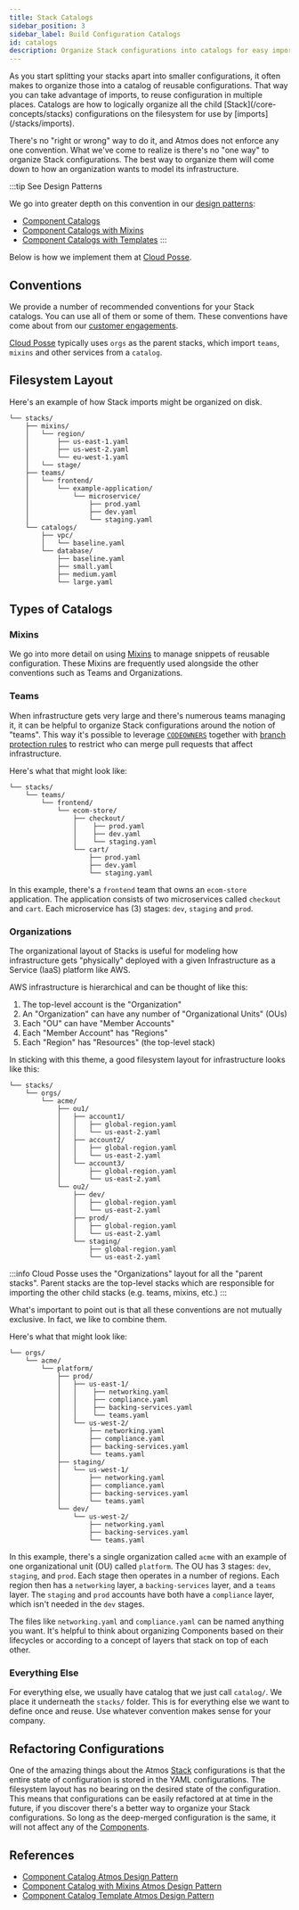 ```yaml
---
title: Stack Catalogs
sidebar_position: 3
sidebar_label: Build Configuration Catalogs
id: catalogs
description: Organize Stack configurations into catalogs for easy imports.
---
```


<Intro>
As you start splitting your stacks apart into smaller configurations, it often makes to organize those into a catalog of reusable configurations. That way you can take advantage of imports, to reuse configuration in multiple places. Catalogs are how to logically organize all the child [Stack](/core-concepts/stacks) configurations on the filesystem for use by [imports](/stacks/imports).
</Intro>

There's no "right or wrong" way to do it, and Atmos does not enforce any one convention.
What we've come to realize is there's no "one way" to organize Stack configurations. The best way to organize them will come down to
how an organization wants to model its infrastructure.

:::tip See Design Patterns

We go into greater depth on this convention in our [design patterns](/design-patterns/):

- [Component Catalogs](/design-patterns/component-catalog)
- [Component Catalogs with Mixins](/design-patterns/component-catalog-with-mixins)
- [Component Catalogs with Templates](/design-patterns/component-catalog-template)
:::

Below is how we implement them at [Cloud Posse](https://cloudposse.com).

## Conventions

We provide a number of recommended conventions for your Stack catalogs. You can use all of them or some of them. These conventions have come about from our [customer engagements](https://cloudposse.com/services).

[Cloud Posse](https://cloudposse.com) typically uses `orgs` as the parent stacks, which import `teams`, `mixins` and other services from a `catalog`.

## Filesystem Layout

Here's an example of how Stack imports might be organized on disk.

```console
└── stacks/
    ├── mixins/
    │   └── region/
    │       ├── us-east-1.yaml
    │       ├── us-west-2.yaml
    │       └── eu-west-1.yaml
    │   └── stage/
    ├── teams/
    │   └── frontend/
    │       └── example-application/
    │           └── microservice/
    │               ├── prod.yaml
    │               ├── dev.yaml
    │               └── staging.yaml
    └── catalogs/
        ├── vpc/
        │   └── baseline.yaml
        └── database/
            ├── baseline.yaml
            ├── small.yaml
            ├── medium.yaml
            └── large.yaml
```

## Types of Catalogs


### Mixins

We go into more detail on using [Mixins](/stacks/mixins) to manage snippets of reusable configuration. These Mixins are frequently used alongside the other conventions such as Teams and Organizations.

### Teams

When infrastructure gets very large and there's numerous teams managing it, it can be helpful to organize Stack configurations around the notion of "teams". This way it's possible to leverage [`CODEOWNERS`](https://docs.github.com/en/repositories/managing-your-repositorys-settings-and-features/customizing-your-repository/about-code-owners) together with [branch protection rules](https://docs.github.com/en/repositories/configuring-branches-and-merges-in-your-repository/defining-the-mergeability-of-pull-requests/about-protected-branches#require-pull-request-reviews-before-merging) to restrict who can merge pull requests that affect infrastructure.

Here's what that might look like:
```console
└── stacks/
    └── teams/
        └── frontend/
            └── ecom-store/
                ├── checkout/
                │    ├── prod.yaml
                │    ├── dev.yaml
                │    └── staging.yaml
                └── cart/
                    ├── prod.yaml
                    ├── dev.yaml
                    └── staging.yaml
```

In this example, there's a `frontend` team that owns an `ecom-store` application. The application consists of two microservices called `checkout` and `cart`. Each microservice has (3) stages: `dev`, `staging` and `prod`.

### Organizations

The organizational layout of Stacks is useful for modeling how infrastructure gets "physically" deployed with a given Infrastructure as a Service (IaaS) platform like AWS.

AWS infrastructure is hierarchical and can be thought of like this:

1. The top-level account is the "Organization"
2. An "Organization" can have any number of "Organizational Units" (OUs)
3. Each "OU" can have "Member Accounts"
4. Each "Member Account" has "Regions"
5. Each "Region" has "Resources" (the top-level stack)

In sticking with this theme, a good filesystem layout for infrastructure looks like this:

```text
└── stacks/
    └── orgs/
        └── acme/
            ├── ou1/
            │   ├── account1/
            │   │   ├── global-region.yaml
            │   │   └── us-east-2.yaml
            │   ├── account2/
            │   │   ├── global-region.yaml
            │   │   └── us-east-2.yaml
            │   └── account3/
            │       ├── global-region.yaml
            │       └── us-east-2.yaml
            └── ou2/
                ├── dev/
                │   ├── global-region.yaml
                │   └── us-east-2.yaml
                ├── prod/
                │   ├── global-region.yaml
                │   └── us-east-2.yaml
                └── staging/
                    ├── global-region.yaml
                    └── us-east-2.yaml
```

:::info
Cloud Posse uses the "Organizations" layout for all the "parent stacks". Parent stacks are the top-level stacks which are responsible for importing
the other child stacks (e.g. teams, mixins, etc.)
:::

What's important to point out is that all these conventions are not mutually exclusive. In fact, we like to combine them.

Here's what that might look like:

```console
└── orgs/
    └── acme/
        └── platform/
            ├── prod/
            │   ├── us-east-1/
            │   │    ├── networking.yaml
            │   │    ├── compliance.yaml
            │   │    ├── backing-services.yaml
            │   │    └── teams.yaml
            │   └── us-west-2/
            │       ├── networking.yaml
            │       ├── compliance.yaml
            │       ├── backing-services.yaml
            │       └── teams.yaml
            ├── staging/
            │   └── us-west-1/
            │       ├── networking.yaml
            │       ├── compliance.yaml
            │       ├── backing-services.yaml
            │       └── teams.yaml
            └── dev/
                └── us-west-2/
                    ├── networking.yaml
                    ├── backing-services.yaml
                    └── teams.yaml

```

In this example, there's a single organization called `acme` with an example of one organizational unit (OU) called `platform`. The OU has 3 stages: `dev`, `staging`, and `prod`. Each stage then operates in a number of regions. Each region then has a `networking` layer, a `backing-services` layer, and a `teams` layer. The `staging` and `prod` accounts have both have a `compliance` layer, which isn't needed in the `dev` stages.

The files like `networking.yaml` and `compliance.yaml` can be named anything you want. It's helpful to think about organizing Components based on their lifecycles or according to a concept of layers that stack on top of each other.

### Everything Else

For everything else, we usually have catalog that we just call `catalog/`. We place it underneath the `stacks/` folder. This is for everything else we want to define once and reuse. Use whatever convention makes sense for your company.

## Refactoring Configurations

One of the amazing things about the Atmos [Stack](/core-concepts/stacks) configurations is that the entire state of configuration is stored in the YAML configurations. The filesystem layout has no bearing on the desired state of the configuration. This means that configurations can be easily refactored at at time in the future, if you discover there's a better way to organize your Stack configurations. So long as the deep-merged configuration is the same, it will not affect any of the [Components](/core-concepts/components).

## References

- [Component Catalog Atmos Design Pattern](/design-patterns/component-catalog)
- [Component Catalog with Mixins Atmos Design Pattern](/design-patterns/component-catalog-with-mixins)
- [Component Catalog Template Atmos Design Pattern](/design-patterns/component-catalog-template)
